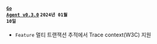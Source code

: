 #### <code class='changelog-service'><a href="https://docs.whatap.io/release-notes/golang/golang-0_3_0">Go Agent v0.3.0</a></code> <code class='changelog-date'>2024년 01월 10일</code>

- <code class="Feature">Feature</code> 멀티 트랜잭션 추적에서 Trace context(W3C) 지원

